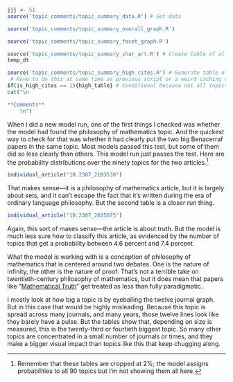 ```r
jjj <- 51
source('topic_comments/topic_summary_data.R') # Get data
```

```r
source('topic_comments/topic_summary_overall_graph.R')
```

```r
source('topic_comments/topic_summary_facet_graph.R')
```

```r
source('topic_comments/topic_summary_char_art.R') # Create table of all articles in topic
temp_dt
```

```r
source('topic_comments/topic_summary_high_cites.R') # Generate table of highly cited articles. 
 # Have to do this at same time as previous script or a weird caching error occurs.
if(is_high_cites == 1){high_table} # Conditional because not all topics have high cites
cat("\n

**Comments**
	\n")
```

When I did a new model run, one of the first things I checked was whether the model had found the philosophy of mathematics topic. And the quickest way to check for that was whether it had clearly put the two big Benacerraf papers in the same topic. Most models passed this test, but some of them did so less clearly than others. This model run just passes the test. Here are the probability distributions over the ninety topics for the two articles.^[Remember that these tables are cropped at 2%; the model assigns probabilities to all 90 topics but I'm not showing them all here.]

```r
individual_article("10.2307_2183530")
```

That makes sense—it is a philosophy of mathematics article, but it is largely about sets, and it can't escape the fact that it's written during the era of ordinary language philosophy. But the second table is a closer run thing.

```r
individual_article("10.2307_2025075")
```

Again, this sort of makes sense—the article is about truth. But the model is much less sure how to classify this article, as evidenced by the number of topics that get a probability between 4.6 percent and 7.4 percent.

What the model is working with is a conception of philosophy of mathematics that is centered around two debates. One is the nature of infinity, the other is the nature of proof. That's not a terrible take on twentieth-century philosophy of mathematics, but it does mean that papers like "[Mathematical Truth](https://philpapers.org/rec/BENMT)" get treated as less than fully paradigmatic.

I mostly look at how big a topic is by eyeballing the twelve journal graph. But in this case that would be highly misleading. Because this topic is spread across many journals, and many years, those twelve lines look like they barely have a pulse. But the tables show that, depending on size is measured, this is the twenty-third or fourtieth biggest topic. So many other topics are concentrated in a small number of journals or times, and they make a bigger visual impact than topics like this that keep chugging along.